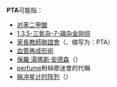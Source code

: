 '''PTA'''可能指：
* [[对苯二甲酸|对苯二甲酸]]
* [[1,3,5-三氮杂-7-磷杂金刚烷|1,3,5-三氮杂-7-磷杂金刚烷]]
* [[家長教師聯誼會|家長教師聯誼會]]（{{Lang-en|Parent-Teacher-Student Association}}、缩写为：PTA）
* [[血管再成形術|血管再成形術]]
* [[保羅·湯瑪斯·安德森|保羅·湯瑪斯·安德森]]（{{Lang-en|Paul Thomas Anderson}}）
* [[Perfume_(日本音乐团体)|perfume]]粉絲歌迷會的代稱
* [[脉冲星计时阵列|脉冲星计时阵列]]（{{lang-en|Pulsar timing array}}）

{{disambig|cat=三字拉丁字母缩写消歧义}}